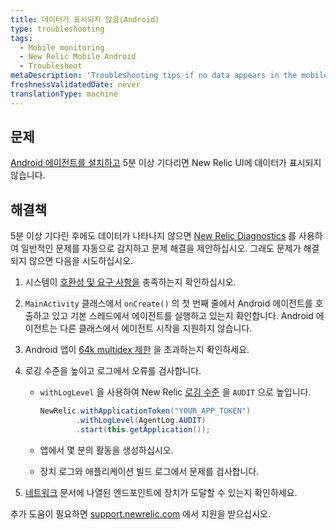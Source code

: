 ```yaml
---
title: 데이터가 표시되지 않음(Android)
type: troubleshooting
tags:
  - Mobile monitoring
  - New Relic Mobile Android
  - Troubleshoot
metaDescription: 'Troubleshooting tips if no data appears in the mobile monitoring UI after you install, configure, and generate traffic for your Android app.'
freshnessValidatedDate: never
translationType: machine
---
```


## 문제

[Android 에이전트를 설치하고](/docs/mobile-monitoring/new-relic-mobile-android/install-configure/install-android-apps-gradle-android-studio) 5분 이상 기다리면 New Relic UI에 데이터가 표시되지 않습니다.

## 해결책

5분 이상 기다린 후에도 데이터가 나타나지 않으면 [New Relic Diagnostics](/docs/agents/manage-apm-agents/troubleshooting/new-relic-diagnostics) 를 사용하여 일반적인 문제를 자동으로 감지하고 문제 해결을 제안하십시오. 그래도 문제가 해결되지 않으면 다음을 시도하십시오.

1. 시스템이 [호환성 및 요구 사항을](/docs/mobile-monitoring/new-relic-mobile-android/get-started/new-relic-android-compatibility-requirements) 충족하는지 확인하십시오.

2. `MainActivity` 클래스에서 `onCreate()` 의 첫 번째 줄에서 Android 에이전트를 호출하고 있고 기본 스레드에서 에이전트를 실행하고 있는지 확인합니다. Android 에이전트는 다른 클래스에서 에이전트 시작을 지원하지 않습니다.

3. Android 앱이 [64k multidex 제한](/docs/mobile-monitoring/new-relic-mobile-android/troubleshoot/android-app-exceeds-64k-multidex-limit) 을 초과하는지 확인하세요.

4. 로깅 수준을 높이고 로그에서 오류를 검사합니다.

   * `withLogLevel` 을 사용하여 New Relic [로깅 수준](/docs/mobile-monitoring/new-relic-mobile-android/api-guides/android-agent-configuration-feature-flags#log-level) 을 `AUDIT` 으로 높입니다.

     ```java
     NewRelic.withApplicationToken("YOUR_APP_TOKEN")
             .withLogLevel(AgentLog.AUDIT)
             .start(this.getApplication());
     ```

   * 앱에서 몇 분의 활동을 생성하십시오.

   * 장치 로그와 애플리케이션 빌드 로그에서 문제를 검사합니다.

5. [네트워크](/docs/using-new-relic/cross-product-functions/install-configure/networks) 문서에 나열된 <InlinePopover type="mobile" />엔드포인트에 장치가 도달할 수 있는지 확인하세요.

추가 도움이 필요하면 [support.newrelic.com](https://support.newrelic.com) 에서 지원을 받으십시오.
